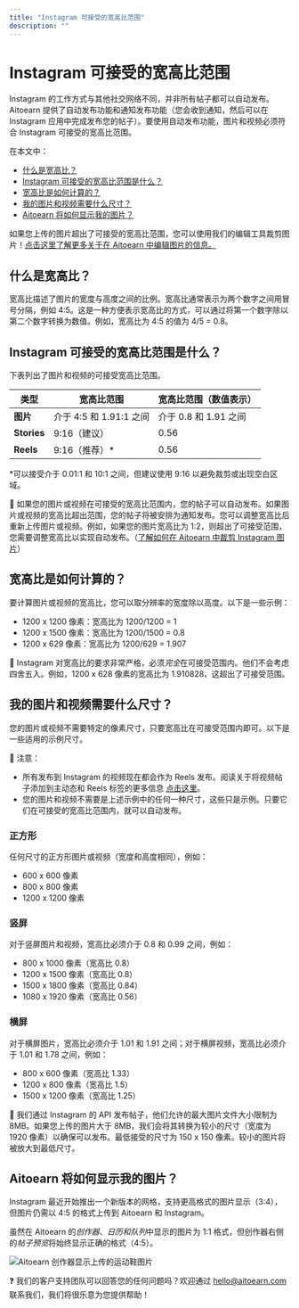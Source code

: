 ```yaml
---
title: "Instagram 可接受的宽高比范围"
description: ""
---
```


# Instagram 可接受的宽高比范围

Instagram 的工作方式与其他社交网络不同，并非所有帖子都可以自动发布。Aitoearn 提供了自动发布功能和通知发布功能（您会收到通知，然后可以在 Instagram 应用中完成发布您的帖子）。要使用自动发布功能，图片和视频必须符合 Instagram 可接受的宽高比范围。

在本文中：
- [什么是宽高比？](#什么是宽高比)
- [Instagram 可接受的宽高比范围是什么？](#h_01H9RQGFJC1JSCXADP3Y7NDJBF)
- [宽高比是如何计算的？](#h_01H9RQGFJCQJM8ATBKZKDP3K0Y)
- [我的图片和视频需要什么尺寸？](#h_01H9RQGFJCJNZ7MP64RW82QE5Q)
- [Aitoearn 将如何显示我的图片？](#Aitoearn-将如何显示我的图片)

如果您上传的图片超出了可接受的宽高比范围，您可以使用我们的编辑工具裁剪图片！[点击这里了解更多关于在 Aitoearn 中编辑图片的信息。](https://支持.aitoearn.com//支持.aitoearn.com/article/614-编辑ing-您的-图片s-在-aitoearn#01FNV15FWRZGB0A29QZ5Y24A7F)

## 什么是宽高比？

宽高比描述了图片的宽度与高度之间的比例。宽高比通常表示为两个数字之间用冒号分隔，例如 4:5。这是一种方便表示宽高比的方式，可以通过将第一个数字除以第二个数字转换为数值。例如，宽高比为 4:5 的值为 4/5 = 0.8。

## Instagram 可接受的宽高比范围是什么？

下表列出了图片和视频的可接受宽高比范围。

| 类型       | **宽高比范围**                  | **宽高比范围（数值表示）** |
|------------|--------------------------------|---------------------------|
| **图片**   | 介于 4:5 和 1.91:1 之间         | 介于 0.8 和 1.91 之间     |
| **Stories**| 9:16（建议）                   | 0.56                      |
| **Reels**  | 9:16（推荐）*                  | 0.56                      |

*可以接受介于 0.01:1 和 10:1 之间，但建议使用 9:16 以避免裁剪或出现空白区域。

📝 如果您的图片或视频在可接受的宽高比范围内，您的帖子可以自动发布。如果图片或视频的宽高比超出范围，您的帖子将被安排为通知发布。您可以调整宽高比后重新上传图片或视频。例如，如果您的图片宽高比为 1:2，则超出了可接受范围，您需要调整宽高比以实现自动发布。（[了解如何在 Aitoearn 中裁剪 Instagram 图片](https://支持.aitoearn.com//支持.aitoearn.com/article/614-编辑ing-您的-图片s-在-aitoearn#01FM0M1ZSR9A5JPBRANRGT0KSF)）

## 宽高比是如何计算的？

要计算图片或视频的宽高比，您可以取分辨率的宽度除以高度。以下是一些示例：

- 1200 x 1200 像素：宽高比为 1200/1200 = 1
- 1200 x 1500 像素：宽高比为 1200/1500 = 0.8
- 1200 x 629 像素：宽高比为 1200/629 = 1.907

📝 Instagram 对宽高比的要求非常严格，必须*完全*在可接受范围内。他们不会考虑四舍五入。例如，1200 x 628 像素的宽高比为 1.910828，这超出了可接受范围。

## 我的图片和视频需要什么尺寸？

您的图片或视频不需要特定的像素尺寸，只要宽高比在可接受范围内即可。以下是一些适用的示例尺寸。

📝 注意：
- 所有发布到 Instagram 的视频现在都会作为 Reels 发布。阅读关于将视频帖子添加到主动态和 Reels 标签的更多信息 [点击这里](https://支持.aitoearn.com//支持.aitoearn.com/article/657-scheduling-Instagram-帖子-和-reels#01H7G1SZ6VRWNEKE8VK4AQGP15)。
- 您的图片和视频不需要是上述示例中的任何一种尺寸，这些只是示例。只要它们在可接受的宽高比范围内，就可以自动发布。

### 正方形

任何尺寸的正方形图片或视频（宽度和高度相同），例如：
- 600 x 600 像素
- 800 x 800 像素
- 1200 x 1200 像素

### 竖屏

对于竖屏图片和视频，宽高比必须介于 0.8 和 0.99 之间，例如：
- 800 x 1000 像素（宽高比 0.8）
- 1200 x 1500 像素（宽高比 0.8）
- 1500 x 1800 像素（宽高比 0.84）
- 1080 x 1920 像素（宽高比 0.56）

### 横屏

对于横屏图片，宽高比必须介于 1.01 和 1.91 之间；对于横屏视频，宽高比必须介于 1.01 和 1.78 之间，例如：
- 800 x 600 像素（宽高比 1.33）
- 1200 x 800 像素（宽高比 1.5）
- 1500 x 1200 像素（宽高比 1.25）

📝 我们通过 Instagram 的 API 发布帖子，他们允许的最大图片文件大小限制为 8MB。如果您上传的图片大于 8MB，我们会将其转换为较小的尺寸（宽度为 1920 像素）以确保可以发布。最低接受的尺寸为 150 x 150 像素。较小的图片将被放大到最低尺寸。

## Aitoearn 将如何显示我的图片？

Instagram 最近开始推出一个新版本的网格，支持更高格式的图片显示（3:4），但图片仍需以 4:5 的格式上传到 Aitoearn 和 Instagram。

虽然在 Aitoearn 的*创作器、日历和队列*中显示的图片为 1:1 格式，但创作器右侧的*帖子预览*将始终显示正确的格式（4:5）。

![Aitoearn 创作器显示上传的运动鞋图片](//d33v4339jhl8k0.cloudfront.net/docs/assets/64cb6cf86d4a3e191f237e66/图片s/67b4a7c1cedf3902363cf05e/文件-VP5Pi1jIlW.jpg)

❓ 我们的客户支持团队可以回答您的任何问题吗？欢迎通过 [hello@aitoearn.com](mailto:hello@aitoearn.com) 联系我们，我们将很乐意为您提供帮助！
